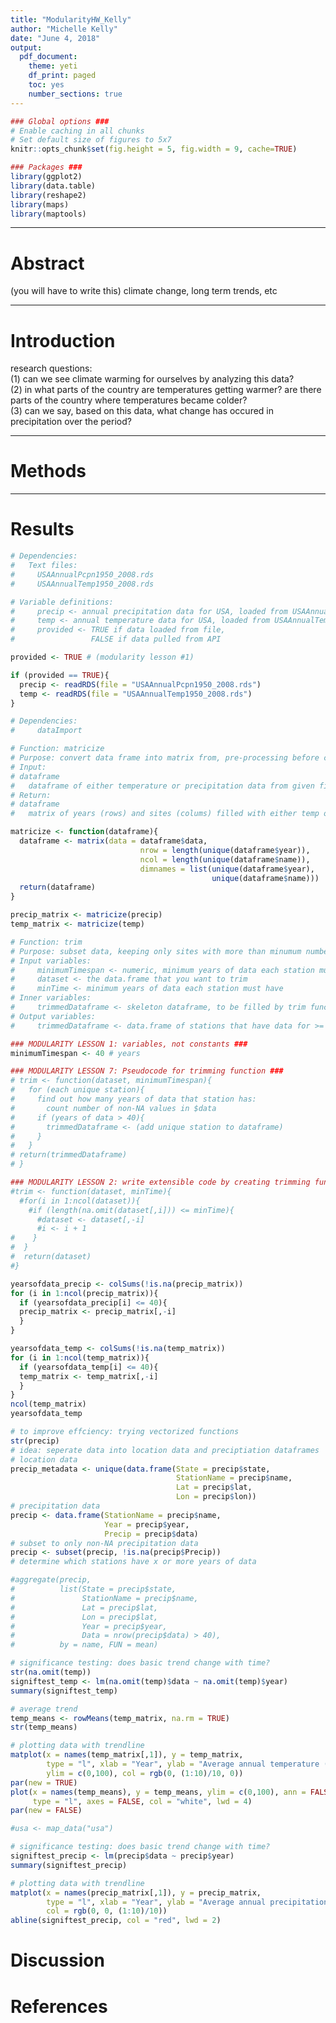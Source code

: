 ```yaml
---
title: "ModularityHW_Kelly"
author: "Michelle Kelly"
date: "June 4, 2018"
output: 
  pdf_document:
    theme: yeti
    df_print: paged
    toc: yes
    number_sections: true
---  
```

<!-- MODULARITY LESSON 8: note exact purpose of each Rmd chunk-->
<!-- R setup chunk -->
```r
### Global options ###
# Enable caching in all chunks
# Set default size of figures to 5x7
knitr::opts_chunk$set(fig.height = 5, fig.width = 9, cache=TRUE)

### Packages ###
library(ggplot2)
library(data.table)
library(reshape2)
library(maps)
library(maptools)
```

***  

# Abstract  

(you will have to write this) climate change, long term trends, etc  

***  

# Introduction  

research questions:  
(1) can we see climate warming for ourselves by analyzing this data?  
(2) in what parts of the country are temperatures getting warmer? are there parts of the country where temperatures became colder?  
(3) can we say, based on this data, what change has occured in precipitation over the period?  

***

# Methods  

***

# Results  

```r
# Dependencies: 
#   Text files:
#     USAAnnualPcpn1950_2008.rds
#     USAAnnualTemp1950_2008.rds

# Variable definitions: 
#     precip <- annual precipitation data for USA, loaded from USAAnnualPcpn1950_2008.rds
#     temp <- annual temperature data for USA, loaded from USAAnnualTemp1950_2008.rds
#     provided <- TRUE if data loaded from file, 
#                 FALSE if data pulled from API

provided <- TRUE # (modularity lesson #1)

if (provided == TRUE){
  precip <- readRDS(file = "USAAnnualPcpn1950_2008.rds")
  temp <- readRDS(file = "USAAnnualTemp1950_2008.rds")
}
```

```r
# Dependencies:
#     dataImport

# Function: matricize
# Purpose: convert data frame into matrix from, pre-processing before cleaning data
# Input:
# dataframe     
#   dataframe of either temperature or precipitation data from given files
# Return:
# dataframe
#   matrix of years (rows) and sites (colums) filled with either temp or precip data

matricize <- function(dataframe){
  dataframe <- matrix(data = dataframe$data,
                             nrow = length(unique(dataframe$year)),
                             ncol = length(unique(dataframe$name)),
                             dimnames = list(unique(dataframe$year),
                                             unique(dataframe$name)))
  return(dataframe)
}

precip_matrix <- matricize(precip)
temp_matrix <- matricize(temp)

# Function: trim
# Purpose: subset data, keeping only sites with more than minumum number of years of data
# Input variables:
#     minimumTimespan <- numeric, minimum years of data each station must have
#     dataset <- the data.frame that you want to trim
#     minTime <- minimum years of data each station must have
# Inner variables:
#     trimmedDataframe <- skeleton dataframe, to be filled by trim function
# Output variables:
#     trimmedDataframe <- data.frame of stations that have data for >= minTime

### MODULARITY LESSON 1: variables, not constants ###
minimumTimespan <- 40 # years

### MODULARITY LESSON 7: Pseudocode for trimming function ###
# trim <- function(dataset, minimumTimespan){
#   for (each unique station){
#     find out how many years of data that station has:
#       count number of non-NA values in $data 
#     if (years of data > 40){
#       trimmedDataframe <- (add unique station to dataframe)
#     }
#   }
# return(trimmedDataframe)
# }

### MODULARITY LESSON 2: write extensible code by creating trimming function ###
#trim <- function(dataset, minTime){
  #for(i in 1:ncol(dataset)){
    #if (length(na.omit(dataset[,i])) <= minTime){
      #dataset <- dataset[,-i]
      #i <- i + 1
#    }
#  }
#  return(dataset)
#}

yearsofdata_precip <- colSums(!is.na(precip_matrix))
for (i in 1:ncol(precip_matrix)){
  if (yearsofdata_precip[i] <= 40){
  precip_matrix <- precip_matrix[,-i]
  }
}

yearsofdata_temp <- colSums(!is.na(temp_matrix))
for (i in 1:ncol(temp_matrix)){
  if (yearsofdata_temp[i] <= 40){
  temp_matrix <- temp_matrix[,-i]
  }
}
ncol(temp_matrix)
yearsofdata_temp

# to improve effciency: trying vectorized functions
str(precip)
# idea: seperate data into location data and preciptiation dataframes
# location data
precip_metadata <- unique(data.frame(State = precip$state,
                                     StationName = precip$name,
                                     Lat = precip$lat,
                                     Lon = precip$lon))
# precipitation data
precip <- data.frame(StationName = precip$name,
                     Year = precip$year,
                     Precip = precip$data)
# subset to only non-NA precipitation data
precip <- subset(precip, !is.na(precip$Precip))
# determine which stations have x or more years of data

#aggregate(precip,
#          list(State = precip$state,
#               StationName = precip$name,
#               Lat = precip$lat,
#               Lon = precip$lat,
#               Year = precip$year,
#               Data = nrow(precip$data) > 40),
#          by = name, FUN = mean)


```

```r
# significance testing: does basic trend change with time?
str(na.omit(temp))
signiftest_temp <- lm(na.omit(temp)$data ~ na.omit(temp)$year)
summary(signiftest_temp)

# average trend
temp_means <- rowMeans(temp_matrix, na.rm = TRUE)
str(temp_means)

# plotting data with trendline
matplot(x = names(temp_matrix[,1]), y = temp_matrix,
        type = "l", xlab = "Year", ylab = "Average annual temperature (degrees F)",
        ylim = c(0,100), col = rgb(0, (1:10)/10, 0))
par(new = TRUE)
plot(x = names(temp_means), y = temp_means, ylim = c(0,100), ann = FALSE,
     type = "l", axes = FALSE, col = "white", lwd = 4)
par(new = FALSE)

#usa <- map_data("usa")

```

```r
# significance testing: does basic trend change with time?
signiftest_precip <- lm(precip$data ~ precip$year)
summary(signiftest_precip)

# plotting data with trendline
matplot(x = names(precip_matrix[,1]), y = precip_matrix, 
        type = "l", xlab = "Year", ylab = "Average annual precipitation (inches)",
        col = rgb(0, 0, (1:10)/10))
abline(signiftest_precip, col = "red", lwd = 2)
```

# Discussion

# References
